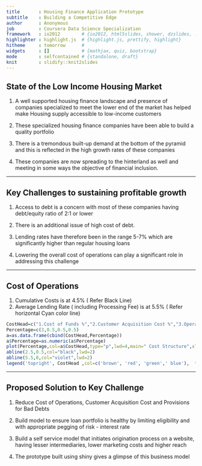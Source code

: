 ```yaml
---
title       : Housing Finance Application Prototype
subtitle    : Building a Competitive Edge
author      : Anonymous
job         : Coursera Data Science Specialization
framework   : io2012        # {io2012, html5slides, shower, dzslides, ...}
highlighter : highlight.js  # {highlight.js, prettify, highlight}
hitheme     : tomorrow      # 
widgets     : []            # {mathjax, quiz, bootstrap}
mode        : selfcontained # {standalone, draft}
knit        : slidify::knit2slides
---
```


## State of the Low Income Housing Market

1. A well supported housing finance landscape and presence of companies specialized to meet the lower end of the market has helped make Housing supply accessible to low-income customers

2. These specialized housing finance companies have been able to build a quality portfolio

3. There is a tremondous built-up demand at the bottom of the pyramid and this is reflected in the high growth rates of these companies

4. These companies are now spreading to the hinterland as well and meeting in some ways the objective of financial inclusion. 


---

## Key Challenges to sustaining profitable growth

1. Access to debt is a concern with most of these companies having debt/equity ratio of 2:1 or lower

2. There is an additional issue of high cost of debt.

3. Lending rates have therefore been in the range 5-7% which are significantly higher than regular housing loans

3. Lowering the overall cost of operations can play a significant role in addressing this challenge



---

## Cost of Operations

1. Cumulative Costs is at 4.5% ( Refer Black Line)
2. Average Lending Rate ( including Processing Fee) is at 5.5% ( Refer horizontal Cyan color line)

```r
CostHead=c("1.Cost of Funds %","2.Customer Acquisition Cost %","3.Operations Cost %","4.Provision for Bad Debts %")
Percentage=c(3,0.5,0.5,0.5)
a=as.data.frame(cbind(CostHead,Percentage))
a$Percentage=as.numeric(a$Percentage)
plot(Percentage,col=a$CostHead,type="p",lwd=4,main=" Cost Structure",xlab= "Cost",ylab=" Percentage Cost ( Absolute)",ylim=c(0,9))
abline(2.5,0.5,col="black",lwd=2)
abline(5.5,0,col="violet",lwd=2)
legend('topright', CostHead ,col=c('brown', 'red', 'green',' blue'),  text.col=c('brown', 'red', 'green',' blue'), bty='n', cex=0.75)

```


---

## Proposed Solution to Key Challenge

1. Reduce Cost of Operations, Customer Acquisition Cost and Provisions for Bad Debts

2. Build model to ensure loan portfolio is healthy by limiting eligibility and with appropriate pegging of risk - interest rate

3. Build a self service model that initiates origination process on a website, having lesser intermediaries, lower marketing costs and higher reach

4. The prototype built using shiny gives a glimpse of this business model


